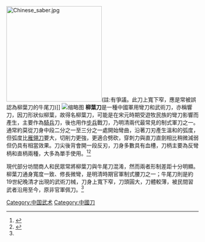 {{expert}}
{{Refimprove|time=2020-11-17}}
{{About|兵器|醫療用品|手術刀|医学期刊|柳葉刀 (雜誌)}}
[[File:Chinese_saber.jpg|250px]](註:有爭議。此刀上寬下窄，應是常被誤認為柳葉刀的牛尾刀)]]
[[File:Sword_with_Scabbard_MET_21123_-_cropped.jpg|缩略图]]
'''柳葉刀'''是一種中國軍用彎刀和武術刀，亦稱響刀{{fact}}，因刀形狀似柳葉，故得名柳葉刀，可能是在宋元時期受遊牧民族的彎刀影響而產生，主要作為[[騎兵|騎兵]]刀，後也用作[[步兵|步兵]]戰刀，乃明清兩代最常見的制式軍刀之一。通常約莫從刀身中段二分之一至三分之一處開始彎曲，沿著刀刃產生溫和的弧度，但弧度比[[雁翎刀|雁翎刀]]要大，切削力更強，更適合劈砍，穿刺力與直刀直劍相比稍微減弱但仍具有相當效果。刀尖後背會開一段反刃，刀身多數具有血槽，刀柄主要為反彎柄和直柄兩種，大多為單手使用。<ref name="#1">{{cite web |author1=冷兵器研究所 |title=兵器譜-如何分辨明清時代的雁翎刀和柳葉刀型軍刀？ |url=https://www.luoow.com/dc_tw/102524112 |website=微文庫 |accessdate=2020-11-17}}</ref><ref>{{cite web |author1=Philip Tom |title=Of geese and willows |url=https://www.mandarinmansion.com/article/geese-and-willows |website=Mandarin Mansion Antiques |accessdate=2020-11-17 |archive-date=2021-02-13 |archive-url=https://web.archive.org/web/20210213064124/https://www.mandarinmansion.com/article/geese-and-willows |dead-url=no }}</ref>

現代部分坊間商人和民眾常將柳葉刀與牛尾刀混淆，然而兩者形制差距十分明顯。柳葉刀通身寬度一致、修長微彎，是明清時期官軍制式腰刀之一；牛尾刀則是約19世紀晚清才出現的武術刀械，刀身上寬下窄，刀頭圓大，刀體較薄，被民間習武者沿用至今，原非官軍佩刀。<ref name="#1"/>
{{武器小作品}}
{{中國古代武器}}

[[Category:中国武术|Category:中国武术]]
[[Category:中國刀|Category:中國刀]]